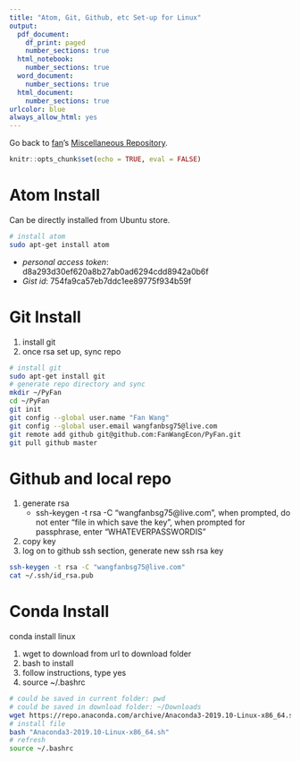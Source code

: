 ```yaml
---
title: "Atom, Git, Github, etc Set-up for Linux"
output:
  pdf_document:
    df_print: paged
    number_sections: true
  html_notebook:
    number_sections: true
  word_document:
    number_sections: true
  html_document:
    number_sections: true
urlcolor: blue
always_allow_html: yes
---
```


Go back to [fan](http://fanwangecon.github.io/)'s [Miscellaneous Repository](http://fanwangecon.github.io/Tex4Econ/nontex/).

```r
knitr::opts_chunk$set(echo = TRUE, eval = FALSE)
```

# Atom Install

Can be directly installed from Ubuntu store.

```bash
# install atom
sudo apt-get install atom
```

- *personal access token*: d8a293d30ef620a8b27ab0ad6294cdd8942a0b6f
- *Gist id*: 754fa9ca57eb7ddc1ee89775f934b59f

# Git Install

1. install git
2. once rsa set up, sync repo

```bash
# install git
sudo apt-get install git
# generate repo directory and sync
mkdir ~/PyFan
cd ~/PyFan
git init
git config --global user.name "Fan Wang"
git config --global user.email wangfanbsg75@live.com
git remote add github git@github.com:FanWangEcon/PyFan.git
git pull github master
```

# Github and local repo

1. generate rsa
    - ssh-keygen -t rsa -C "wangfanbsg75@live.com", when prompted, do not enter "file in which save the key", when prompted for passphrase, enter "WHATEVERPASSWORDIS"
2. copy key
3. log on to github ssh section, generate new ssh rsa key

```bash
ssh-keygen -t rsa -C "wangfanbsg75@live.com"
cat ~/.ssh/id_rsa.pub
```

# Conda Install

conda install linux

1. wget to download from url to download folder
2. bash to install
3. follow instructions, type yes
4. source ~/.bashrc

```bash
# could be saved in current folder: pwd
# could be saved in download folder: ~/Downloads
wget https://repo.anaconda.com/archive/Anaconda3-2019.10-Linux-x86_64.sh
# install file
bash "Anaconda3-2019.10-Linux-x86_64.sh"
# refresh
source ~/.bashrc
```
